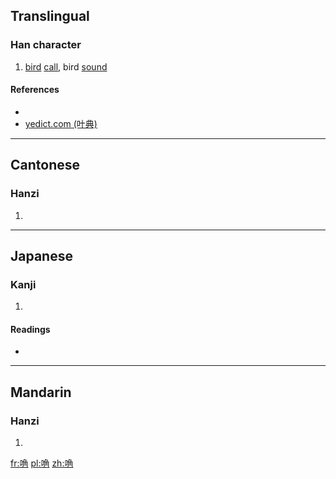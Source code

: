 ==Translingual==

===Han character===
{{Han char|rn=30|rad=口|as=07|sn=10|four=6702<sub>7</sub>|canj=口弓月土 (RNBG), 口弓月手 (RNBQ)|ids=⿰[[口]][[角]]}}

# [[bird]] [[call]], bird [[sound]]

====References====
* {{Han ref|kx=0191.280|dkj=03693|dj=0411.040|hdz=10632.100|uh=5503|ud=21763|bh=D146|bd=53574}}
*[http://yedict.com/htm/55/5503.htm yedict.com (叶典)]

----

==Cantonese==

===Hanzi===
{{yue-hanzi|jyut=[[guk1]]|y=guk1}}

# {{defn|lang=yue|sort=口07}}

----

==Japanese==

===Kanji===
{{ja-kanji|grade=|rs=口07}}

# {{defn|lang=ja|sort=口07}}

====Readings====
* {{ja-readings|on=[[こく]] (koku)|kun=}}

----

==Mandarin==

===Hanzi===
{{cmn-hanzi|pin=[[gǔ]] ([[gu3]])|wg=ku<sup>3</sup>}}

# {{defn|lang=cmn|sort=口07}}

[[fr:唃]]
[[pl:唃]]
[[zh:唃]]